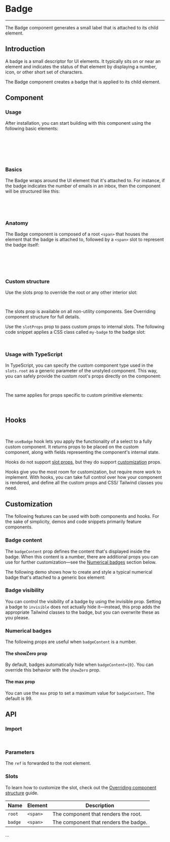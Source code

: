 
<Meta title="Data Display/Badge" />

# Badge

---

The Badge component generates a small label that is attached to its child element.

## Introduction

A badge is a small descriptor for UI elements. It typically sits on or near an element and indicates the status of that element by displaying a number, icon, or other short set of characters.

The Badge component creates a badge that is applied to its child element.

<Canvas sourceState="hidden" of={BadgeDefaultStories.Rectangular} />

## Component

### Usage

After installation, you can start building with this component using the following basic elements:

```jsx
import { Badge } from './Badge';

export default function MyApp() {
    return <Badge>{/* the element that the badge is attached to */}</Badge>;
}
```

### Basics

The Badge wraps around the UI element that it's attached to. For instance, if the badge indicates the number of emails in an inbox, then the component will be structured like this:

```js
<Badge>
    <Icon icon="heart" size="2xl" color="primary" />
</Badge>
```

### Anatomy

The Badge component is composed of a root `<span>` that houses the element that the badge is attached to, followed by a `<span>` slot to represent the badge itself:

```html
<span class="root">
    <!-- the element the badge is attached to is nested here -->
    <span class="badge">badge content</span>
</span>
```

### Custom structure

Use the slots prop to override the root or any other interior slot:

```js
<Badge slots={{ root: 'div', badge: 'div' }} />
```

The slots prop is available on all non-utility components. See Overriding component structure for full details.

Use the `slotProps` prop to pass custom props to internal slots. The following code snippet applies a CSS class called `my-badge` to the badge slot:

```js
<Badge slotProps={{ badge: { className: 'my-badge' } }} />
```

### Usage with TypeScript

In TypeScript, you can specify the custom component type used in the `slots.root` as a generic parameter of the unstyled component. This way, you can safely provide the custom root's props directly on the component:

```typescript jsx
<Badge<typeof CustomComponent> slots={{ root: CustomComponent }} customProp />
```

The same applies for props specific to custom primitive elements:

```typescript jsx
<Badge<'img'> slots={{ root: 'img' }} src="badge.png" />
```

## Hooks

```js
import { useBadge } from '../useBadge';
```

The `useBadge` hook lets you apply the functionality of a select to a fully custom component. It returns props to be placed on the custom component, along with fields representing the component's internal state.

Hooks do not support [slot props](?path=/docs/docs-intro--docs#the-slotprops-prop), but they do support [customization](?path=docs-customization--docs) props.

Hooks give you the most room for customization, but require more work to implement. With hooks, you can take full control over how your component is rendered, and define all the custom props and CSS/ Tailwind classes you need.

## Customization

The following features can be used with both components and hooks. For the sake of simplicity, demos and code snippets primarily feature components.

### Badge content

The `badgeContent` prop defines the content that's displayed inside the badge. When this content is a number, there are additional props you can use for further customization—see the [Numerical badges](#numerical-badges) section below.

The following demo shows how to create and style a typical numerical badge that's attached to a generic box element:

<Canvas sourceState="hidden" of={BadgeDefaultStories.BadgeContent} />

### Badge visibility

You can control the visibility of a badge by using the invisible prop. Setting a badge to `invisible` does not actually hide it—instead, this prop adds the appropriate Tailwind classes to the badge, but you can overwrite these as you please.

<Canvas sourceState="hidden" of={BadgeDefaultStories.BadgeVisibility} />

### Numerical badges

The following props are useful when `badgeContent` is a number.

#### The showZero prop

By default, badges automatically hide when `badgeContent={0}`. You can override this behavior with the `showZero` prop.

<Canvas sourceState="hidden" of={BadgeDefaultStories.ShowZero} />

#### The max prop

You can use the `max` prop to set a maximum value for `badgeContent`. The default is 99.

<Canvas sourceState="hidden" of={BadgeDefaultStories.Max} />

## API

### Import

```jsx
import { Badge } from '../Badge';
```

### Parameters

<ArgTypes of={Badge} />

The `ref` is forwarded to the root element.

### Slots

To learn how to customize the slot, check out the [Overriding component structure](?path=/docs/docs-intro--docs#overriding-component-structure) guide.

| Name    | Element  | Description                           |
| ------- | -------- | ------------------------------------- |
| `root`  | `<span>` | The component that renders the root.  |
| `badge` | `<span>` | The component that renders the badge. |

...
